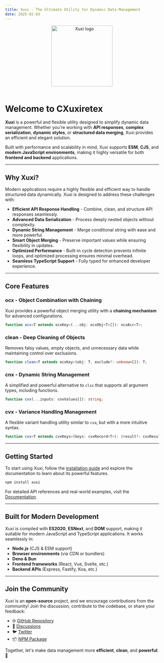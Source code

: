 ```yaml
---
title: Xuxi - The Ultimate Utility for Dynamic Data Management
date: 2025-02-03
---
```


<div align="center">
  <img src="https://raw.githubusercontent.com/ilkhoeri/xuxi/e0667835d62fcbf1f2e216dbb79ecf28565c571c/logo.svg" width="200px" align="center" alt="Xuxi logo" />
</div>

<br />

# **Welcome to CXuxiretex**

**Xuxi** is a powerful and flexible utility designed to simplify dynamic data management. Whether you're working with **API responses**, **complex serialization**, **dynamic styles**, or **structured data merging**, Xuxi provides an efficient and elegant solution.

Built with performance and scalability in mind, Xuxi supports **ESM**, **CJS**, and **modern JavaScript environments**, making it highly versatile for both **frontend and backend** applications.

---

## **Why Xuxi?**

Modern applications require a highly flexible and efficient way to handle structured data dynamically. Xuxi is designed to address these challenges with:

- **Efficient API Response Handling** - Combine, clean, and structure API responses seamlessly.
- **Advanced Data Serialization** - Process deeply nested objects without complexity.
- **Dynamic String Management** - Merge conditional string with ease and more powerful.
- **Smart Object Merging** - Preserve important values while ensuring flexibility in updates.
- **Optimized Performance** - Built-in cycle detection prevents infinite loops, and optimized processing ensures minimal overhead.
- **Seamless TypeScript Support** - Fully typed for enhanced developer experience.

---

## **Core Features**

### **ocx - Object Combination with Chaining**

Xuxi provides a powerful object merging utility with a **chaining mechanism** for advanced configurations.

```ts
function ocx<T extends ocxKey>(...obj: ocxObj<T>[]): ocxAcc<T>;
```

### **clean - Deep Cleaning of Objects**

Removes falsy values, empty objects, and unnecessary data while maintaining control over exclusions.

```ts
function clean<T extends ocxKey>(obj: T, exclude?: unknown[]): T;
```

### **cnx - Dynamic String Management**

A simplified and powerful alternative to `clsx` that supports all argument types, including functions.

```ts
function cnx(...inputs: cnxValues[]): string;
```

### **cvx - Variance Handling Management**

A flexible variant handling utility similar to `cva`, but with a more intuitive syntax.

```ts
function cvx<T extends cvxKeys>(keys: cvxRecord<T>): (result?: cvxResult<T>) => string;
```

---

## **Getting Started**

To start using Xuxi, follow the [installation guide](./installation) and explore the documentation to learn about its powerful features.

```bash
npm install xuxi
```

For detailed API references and real-world examples, visit the [Documentation](./started).

---

## **Built for Modern Development**

Xuxi is compiled with **ES2020**, **ESNext**, and **DOM** support, making it suitable for modern JavaScript and TypeScript applications. It works seamlessly in:

- **Node.js** (CJS & ESM support)
- **Browser environments** (via CDN or bundlers)
- **Deno & Bun**
- **Frontend frameworks** (React, Vue, Svelte, etc.)
- **Backend APIs** (Express, Fastify, Koa, etc.)

---

## **Join the Community**

Xuxi is an **open-source** project, and we encourage contributions from the community! Join the discussion, contribute to the codebase, or share your feedback:

- 🌐 [GitHub Repository](https://github.com/ilkhoeri/xuxi)
- 💬 [Discussions](https://github.com/ilkhoeri/xuxi/discussions)
- 🐦 [Twitter](https://twitter.com/ilkhoeri)
- 📦 [NPM Package](https://www.npmjs.com/package/xuxi)

Together, let's make data management more **efficient**, **clean**, and **powerful**. 🚀
